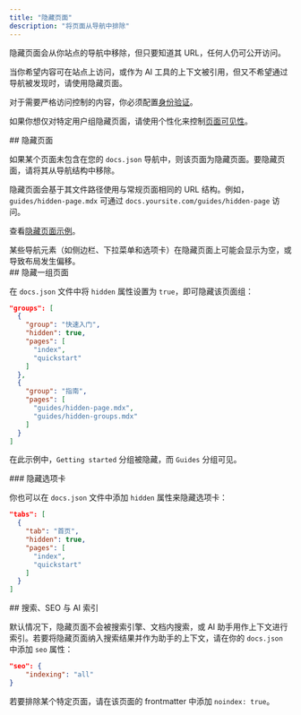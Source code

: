 ```yaml
---
title: "隐藏页面"
description: "将页面从导航中排除"
---
```


隐藏页面会从你站点的导航中移除，但只要知道其 URL，任何人仍可公开访问。

当你希望内容可在站点上访问，或作为 AI 工具的上下文被引用，但又不希望通过导航被发现时，请使用隐藏页面。

对于需要严格访问控制的内容，你必须配置[身份验证](/zh/deploy/authentication-setup)。

如果你想仅对特定用户组隐藏页面，请使用个性化来控制[页面可见性](/zh/authentication-personalization/overview#page-visibility)。

<div id="hiding-a-page">
  ## 隐藏页面
</div>

如果某个页面未包含在您的 `docs.json` 导航中，则该页面为隐藏页面。要隐藏页面，请将其从导航结构中移除。

隐藏页面会基于其文件路径使用与常规页面相同的 URL 结构。例如，`guides/hidden-page.mdx` 可通过 `docs.yoursite.com/guides/hidden-page` 访问。

查看[隐藏页面示例](/zh/organize/hidden-page-example)。

<Note>
  某些导航元素（如侧边栏、下拉菜单和选项卡）在隐藏页面上可能会显示为空，或导致布局发生偏移。
</Note>

<div id="hiding-a-group-of-pages">
  ## 隐藏一组页面
</div>

在 `docs.json` 文件中将 `hidden` 属性设置为 `true`，即可隐藏该页面组：

```json highlight={4}
"groups": [
  {
    "group": "快速入门",
    "hidden": true,
    "pages": [
      "index",
      "quickstart"
    ]
  },
  {
    "group": "指南",
    "pages": [
      "guides/hidden-page.mdx",
      "guides/hidden-groups.mdx"
    ]
  }
]
```

在此示例中，`Getting started` 分组被隐藏，而 `Guides` 分组可见。

<div id="hiding-a-tab">
  ### 隐藏选项卡
</div>

你也可以在 `docs.json` 文件中添加 `hidden` 属性来隐藏选项卡：

```json highlight={4}
"tabs": [
  {
    "tab": "首页",
    "hidden": true,
    "pages": [
      "index",
      "quickstart"
    ]
  }
]
```

<div id="search-seo-and-ai-indexing">
  ## 搜索、SEO 与 AI 索引
</div>

默认情况下，隐藏页面不会被搜索引擎、文档内搜索，或 AI 助手用作上下文进行索引。若要将隐藏页面纳入搜索结果并作为助手的上下文，请在你的 `docs.json` 中添加 `seo` 属性：

```json
"seo": {
    "indexing": "all"
}
```

若要排除某个特定页面，请在该页面的 frontmatter 中添加 `noindex: true`。
